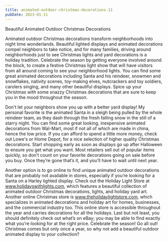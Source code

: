 ```yaml
---
title: animated-outdoor-christmas-decorations-11
pubDate: 2023-01-11
---
```


Beautiful Animated Outdoor Christmas Decorations

Animated outdoor Christmas decorations transform neighborhoods into night time wonderlands. Beautiful lighted displays and animated decorations compel neighbors to take notice, and for many families, driving around neighborhoods just to see Christmas lights and yard decorations is a holiday tradition. Celebrate the season by getting everyone involved around the block, to create a festive Christmas light show that will have visitors from all around coming to see your neighborhood lights. You can find some great animated decorations including Santa and his reindeer, snowmen and snowflakes, nativity scenes, toy-making elves, nutcrackers and toy soldiers, carolers singing, and many other beautiful displays. Spice up your Christmas with some snazzy Christmas decorations that are sure to keep you in the mood throughout the season.

Don't let your neighbors show you up with a better yard display! My personal favorite is the animated Santa in a sleigh being pulled by the whole reindeer team, as they dash through the fresh falling snow in the still of a starry night. You can find some great looking, inexpensive animated decorations from Wal-Mart, most if not all of which are made in china, hence the low price. If you can afford to spend a little more money, check out Lowe's or Home Depot, for a nice selection of higher quality Christmas decorations. Start shopping early as soon as displays go up after Halloween to ensure you get what you want. Most retailers sell out of popular items quickly, so don’t count on your favorite decorations going on sale before you buy. Once they’re gone that’s it, and you’ll have to wait until next year. 

Another option is to go online to find unique animated outdoor decorations that are probably not available in stores, especially if you’re looking for a Santa on a Harley lighted display. Check out the Holiday Light Store at www.holidayswithlights.com, which features a beautiful collection of animated outdoor Christmas decorations, lights, and holiday yard art. Another online Christmas store is www.theholidaylightstore.com, which specializes in animated decorations and holiday art for homes, businesses, and the commercial industry too. This online store is accessible throughout the year and carries decorations for all the holidays. Last but not least, you should definitely check out what’s on eBay; you may be able to find exactly what you’re looking for at the right price. Celebrate the season! Go all out! Christmas comes but only once a year, so why not add a beautiful outdoor animated display to your collection?